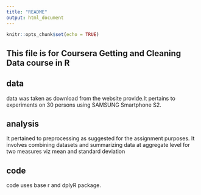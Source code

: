 ---
title: "README"
output: html_document
---

```{r setup, include=FALSE}
knitr::opts_chunk$set(echo = TRUE)
```

## This file is for Coursera Getting and Cleaning Data course in R

## data
data was taken as download from the website provide.It pertains to experiments on 30 persons using SAMSUNG Smartphone S2.

## analysis
It pertained to preprocessing as suggested for the assignment purposes. It involves combining datasets and summarizing data at aggregate level for two measures viz mean and standard deviation

## code
code uses base r and dplyR package.

